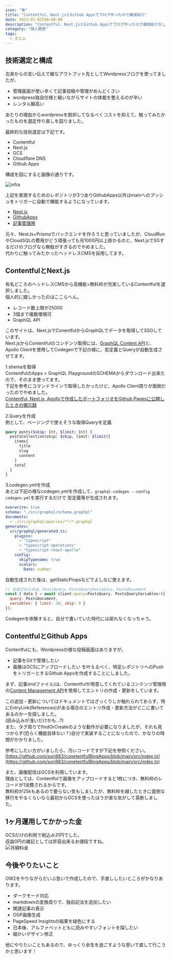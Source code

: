 ```yaml
---
icon: "🛠️"
title: "Contentful、Next.jsとGithub Appsでブログ作ったので構成紹介"
date: 2023-01-02T00:00:00
description: "Contentful、Next.jsとGithub Appsでブログ作ったので構成紹介をします"
category: "個人開発"
tags:
  - ポエム
---
```


## 技術選定と構成

古来からの言い伝えで雑なアウトプット先としてWordpressブログを使ってましたが、

- 管理画面が使い辛くて記事投稿や管理がめんどくさい
- wordpress独自仕様と戦いながらサイトの体裁を整えるのが辛い
- レンタル鯖高い

あたりの理由からwordpressを脱却してなるべくコストを抑えて、触ってみたかったものを選定作り直しを図りました。

最終的な技術選定は下記です。

- Contentful
- Next.js
- GCS
- Cloudflare DNS
- Github Apps

構成を図にすると画像の通りです。

![infra](./infra.webp)

上記を実現するためのレポジトリが3つありGithubApps以外はmainへのプッシュをトリガーに自動で機能するようになっています。

- [Next.js](https://github.com/sori883/contentfulBlog)
- [GithubApps](https://github.com/sori883/conetentfulBlogApps)
- [記事管理用](https://github.com/sori883/blogContent)

元々、NestJs+Prismaでバックエンドを作ろうと思っていましたが、CloudRunやCloudSQLの費用がどう頑張っても月1000円以上掛かるのと、Next.jsでSGするだけのブログなら無駄がすぎるのでやめました。  
代わりに触ってみたかったヘッドレスCMSを採用してます。

## ContentfulとNext.js

有名どころのヘッドレスCMSから高機能+無料枠が充実しているContentfulを選択しました。  
個人的に嬉しかったのはここらへん。

- レコード数上限が25000
- 3個まで複数環境可
- GraphQL API

このサイトは、Next.jsでConentfulからGraphQLでデータを取得してSSGしています。  
Next.jsからContentfulのコンテンツ取得には、[GraphQL Content API](https://www.contentful.com/developers/docs/references/graphql/)と、Apollo Clientを使用してCodegenで下記の様に、型定義とQueryが自動生成させてます。

1.shemaを取得  
ContentfulのApps > GraphQL PlaygroundのSCHEMAからダウンロード出来たので、そのまま使ってます。  
下記を参考にコマンドラインで取得したかったけど、Apollo Client周りが面倒だったのでやめました。  
[Contentful, Next.js, Apolloで作成したポートフォリオをGithub Pagesに公開したときの備忘録](https://qiita.com/Adacchi3/items/e6d14dda4084f6a88812)

2.Queryを作成  
例として、ページングで使えそうな取得Queryを定義

```GraphQL
query posts($skip: Int, $limit: Int) {
  postsCollection(skip: $skip, limit: $limit){
    items{
      title
      slug
      content
    }
    total
  }
}
```

3.codegen.ymlを作成  
あとは下記の様なcodegen.ymlを作成して、`graphql-codegen --config codegen.yml`を実行するだけで
型定義等が生成されます。

```yml
overwrite: true
schema: "./src/graphql/schema.graphql"
documents:
  - ./src/graphql/queries/**/*.graphql
generates:
  src/graphql/generated.ts:
    plugins:
      - "typescript"
      - "typescript-operations"
      - "typescript-react-apollo"
    config:
      skipTypename: true
      scalars:
        Date: number
```

自動生成された後は、getStaticPropsなどでよしなに使えます。

```js
// 生成されたのは、PostsQuery、PostsQueryVariables、PostsDocument
const { data } = await client.query<PostsQuery, PostsQueryVariables>({
  query: PostsDocument,
  variables: { limit: 20, skip: 0 }
});
```

Codegenを体験すると、自分で書いていた時代には戻れなくなっちゃう。

## ContentfulとGithub Apps

Contentfulにも、Wordpressの様な投稿画面はありますが、

- 記事をGitで管理したい
- 画像はGCSにアップロードしたい
  を叶えるべく、特定レポジトリへのPushをトリガーとするGithub Appsを作成することにしました。

まず、記事(mdファイル)は、Contentfulが用意してくれているコンテンツ管理用の[Content Management API](https://www.contentful.com/developers/docs/references/content-management-api/)を使用してエントリの作成・更新をしています。

この追加・更新についてはドキュメントではざっくりしか触れられておらず、特にEntryLink(References)がある場合のエントリ作成・更新方法がどこに書いてあるのか一生探しました。  
(読み込みが浅いだけかも...?)  
また、タグ周りでfindOrCreateのような動作が必要になりましたが、それも見つからず(恐らく機能自体ない？)自分で実装することになったので、かなりの時間がかかりました。

参考にしたい方がいましたら、汚いコードですが下記を参照ください。  
[https://github.com/sori883/conetentfulBlogApps/blob/main/src/index.ts](https://github.com/sori883/conetentfulBlogApps/blob/main/src/index.ts)

また、画像配信はGCSを利用しています。  
理由としては、Contentfulで画像をアップロードすると1枚につき、無料枠のレコードが1消費されるからです。  
無料枠が25kもあるので要らない気もしましたが、無料枠を越したときに面倒な移行をやるくらいなら最初からGCSを使ったほうが楽な気がして英断しました。

## 1ヶ月運用してかかった金

GCSだけの利用で税込み31円でした。  
収益0円の雑記としては許容出来るお値段ですね。  
![月額料金](./1month_money.webp)

## 今後やりたいこと

OW2をやりながらだいぶ急いで作成したので、手直ししたいところがかなりあります。

- ダークモード対応
- markdownの変換周りで、独自記法を追加したい
- 関連記事の表示
- OGP画像生成
- PageSpeed Insightsの結果を緑色にする
- 日本後、アルファベットともに読みやすいフォントを探したい
- 細かいデザイン修正

他にやりたいこともあるので、ゆっくり余生を過ごすような思いで直して行こうかと思います！
